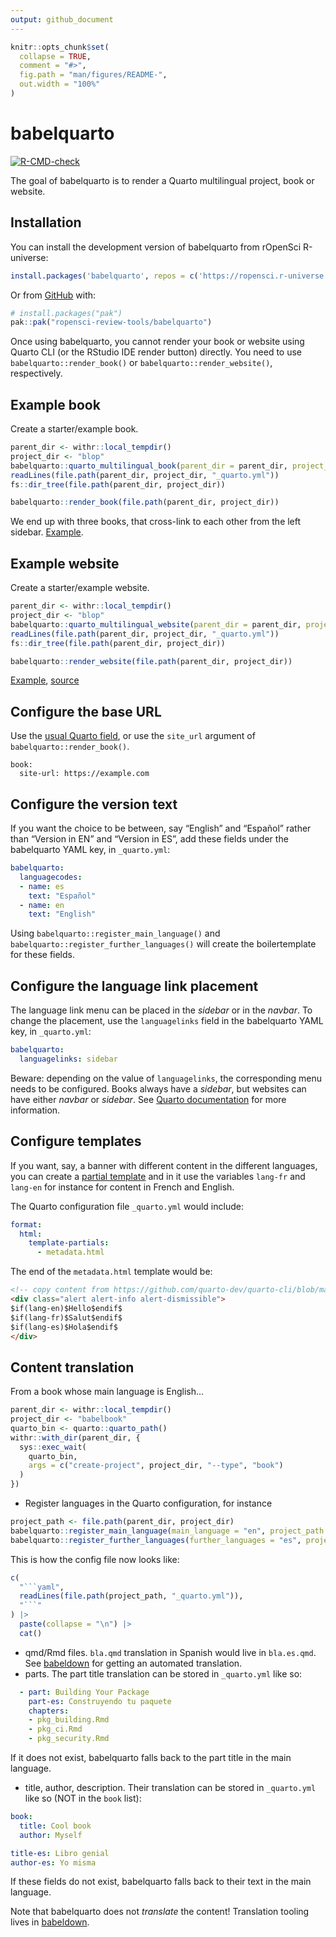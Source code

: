 ```yaml
---
output: github_document
---
```


<!-- README.md is generated from README.Rmd. Please edit that file -->

```r
knitr::opts_chunk$set(
  collapse = TRUE,
  comment = "#>",
  fig.path = "man/figures/README-",
  out.width = "100%"
)
```

# babelquarto

<!-- badges: start -->
[![R-CMD-check](https://github.com/ropensci-review-tools/quartobabel/actions/workflows/R-CMD-check.yaml/badge.svg)](https://github.com/ropensci-review-tools/quartobabel/actions/workflows/R-CMD-check.yaml)
<!-- badges: end -->

The goal of babelquarto is to render a Quarto multilingual project, book or website.

## Installation

You can install the development version of babelquarto from rOpenSci R-universe:

```r
install.packages('babelquarto', repos = c('https://ropensci.r-universe.dev', 'https://cloud.r-project.org'))
```

Or from [GitHub](https://github.com/) with:

``` r
# install.packages("pak")
pak::pak("ropensci-review-tools/babelquarto")
```

Once using babelquarto, you cannot render your book or website using Quarto CLI (or the RStudio IDE render button) directly.
You need to use `babelquarto::render_book()` or `babelquarto::render_website()`, respectively.

## Example book

Create a starter/example book.

```r
parent_dir <- withr::local_tempdir()
project_dir <- "blop"
babelquarto::quarto_multilingual_book(parent_dir = parent_dir, project_dir = project_dir)
readLines(file.path(parent_dir, project_dir, "_quarto.yml"))
fs::dir_tree(file.path(parent_dir, project_dir))
```

```r
babelquarto::render_book(file.path(parent_dir, project_dir))
```

We end up with three books, that cross-link to each other from the left sidebar.
[Example](https://devdevguide.netlify.app).


## Example website


Create a starter/example website.

```r
parent_dir <- withr::local_tempdir()
project_dir <- "blop"
babelquarto::quarto_multilingual_website(parent_dir = parent_dir, project_dir = project_dir)
readLines(file.path(parent_dir, project_dir, "_quarto.yml"))
fs::dir_tree(file.path(parent_dir, project_dir))
```

```r
babelquarto::render_website(file.path(parent_dir, project_dir))
```

[Example](https://maelle.github.io/babelsite), [source](https://github.com/maelle/babelsite)


## Configure the base URL

Use the [usual Quarto field](https://quarto.org/docs/websites/website-tools.html), or use the `site_url` argument of `babelquarto::render_book()`.

```
book:
  site-url: https://example.com
```

## Configure the version text

If you want the choice to be between, say "English" and "Español" rather than "Version in EN" and "Version in ES", add these fields under the babelquarto YAML key, in `_quarto.yml`:

```yaml
babelquarto:
  languagecodes:
  - name: es
    text: "Español"
  - name: en
    text: "English"
```

Using `babelquarto::register_main_language()` and `babelquarto::register_further_languages()` will create the boilertemplate for these fields.

## Configure the language link placement

The language link menu can be placed in the *sidebar* or in the *navbar*. 
To change the placement, use the `languagelinks` field in the babelquarto YAML key, in `_quarto.yml`:

```yaml
babelquarto:
  languagelinks: sidebar
```

Beware: depending on the value of `languagelinks`, the corresponding menu needs to be configured. 
Books always have a *sidebar*, but websites can have either *navbar* or *sidebar*. See [Quarto documentation](https://quarto.org/docs/websites/website-navigation.html#side-navigation) for more information.

## Configure templates

If you want, say, a banner with different content in the different languages, you can create a [partial template](https://quarto.org/docs/journals/templates.html#html-partials) and in it use the variables `lang-fr` and `lang-en` for instance for content in French and English.

The Quarto configuration file `_quarto.yml` would include:

```yaml
format:
  html:
    template-partials:
      - metadata.html
```

The end of the `metadata.html` template would be:

```html
<!-- copy content from https://github.com/quarto-dev/quarto-cli/blob/main/src/resources/formats/html/pandoc/metadata.html -->
<div class="alert alert-info alert-dismissible">
$if(lang-en)$Hello$endif$
$if(lang-fr)$Salut$endif$
$if(lang-es)$Hola$endif$
</div>
```

## Content translation

From a book whose main language is English...

```r
parent_dir <- withr::local_tempdir()
project_dir <- "babelbook"
quarto_bin <- quarto::quarto_path()
withr::with_dir(parent_dir, {
  sys::exec_wait(
    quarto_bin,
    args = c("create-project", project_dir, "--type", "book")
  )
})
```

- Register languages in the Quarto configuration, for instance

```r
project_path <- file.path(parent_dir, project_dir)
babelquarto::register_main_language(main_language = "en", project_path = project_path)
babelquarto::register_further_languages(further_languages = "es", project_path = project_path)
```


This is how the config file now looks like:

````r
c(
  "```yaml",
  readLines(file.path(project_path, "_quarto.yml")),
  "```"
) |> 
  paste(collapse = "\n") |> 
  cat()
````


- qmd/Rmd files. `bla.qmd` translation in Spanish would live in `bla.es.qmd`. See [babeldown](https://docs.ropensci.org/babeldown) for getting an automated translation.
- parts. The part title translation can be stored in `_quarto.yml` like so:

```yml
  - part: Building Your Package
    part-es: Construyendo tu paquete
    chapters:
    - pkg_building.Rmd
    - pkg_ci.Rmd
    - pkg_security.Rmd
```

If it does not exist, babelquarto falls back to the part title in the main language.

- title, author, description. Their translation can be stored in `_quarto.yml` like so (NOT in the `book` list):

```yml
book:
  title: Cool book
  author: Myself

title-es: Libro genial
author-es: Yo misma
```

If these fields do not exist, babelquarto falls back to their text in the main language.

Note that babelquarto does not _translate_ the content!
Translation tooling lives in [babeldown](https://docs.ropensci.org/babeldown).
